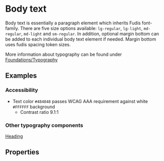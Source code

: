 
<Meta title="Components/Typography/Body Text" />

# Body text

Body text is essentially a paragraph element which inherits Fudis font-family.
There are five size options available: `lg-regular`, `lg-light`, `md-regular`, `md-light` and `sm-regular`.
In addition, optional margin bottom can be added to each individual body text element if needed. Margin bottom uses fudis spacing token sizes.

More information about typography can be found under [Foundations/Typography](/docs/foundations-typography--documentation)

## Examples

<Canvas of={BodyTextStories.AllVariants}></Canvas>

### Accessibility

- Text color `#484848` passes WCAG AAA requirement against white `#FFFFFF` background
  - Contrast ratio 9.1:1

### Other typography components

[Heading](/docs/components-typography-heading--heading)

## Properties

<ArgTypes of={BodyTextComponent} />
